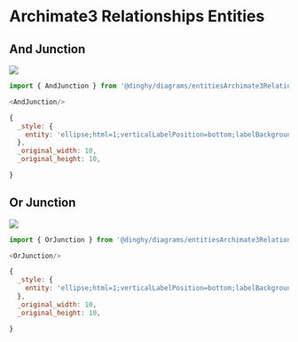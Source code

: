 
# Archimate3 Relationships Entities


## And Junction

<Tabs>
  <TabItem value="Preview">

![](./and-junction.png#drawio)

  </TabItem>
  <TabItem value="Usage">
    
```js
import { AndJunction } from '@dinghy/diagrams/entitiesArchimate3Relationships'

<AndJunction/>
```

  </TabItem>
  <TabItem value="Definition">
    
```js
{
  _style: {
    entity: 'ellipse;html=1;verticalLabelPosition=bottom;labelBackgroundColor=#ffffff;verticalAlign=top;fillColor=strokeColor',
  },
  _original_width: 10,
  _original_height: 10,

}
```

  </TabItem>
</Tabs>


## Or Junction

<Tabs>
  <TabItem value="Preview">

![](./or-junction.png#drawio)

  </TabItem>
  <TabItem value="Usage">
    
```js
import { OrJunction } from '@dinghy/diagrams/entitiesArchimate3Relationships'

<OrJunction/>
```

  </TabItem>
  <TabItem value="Definition">
    
```js
{
  _style: {
    entity: 'ellipse;html=1;verticalLabelPosition=bottom;labelBackgroundColor=#ffffff;verticalAlign=top;fillColor=#ffffff',
  },
  _original_width: 10,
  _original_height: 10,

}
```

  </TabItem>
</Tabs>

